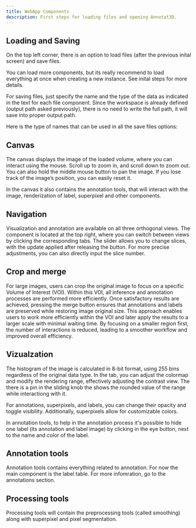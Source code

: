 ```yaml
---
title: WebApp Components
description: First steps for loading files and opening Annotat3D.
---
```




<Cards>
  <Card title="Loading and Saving" href="/docs/first-steps/2_webcomponents#loading-and-saving" />
  <Card title="Canvas" href="/docs/first-steps/2_webcomponents#canvas" />
  <Card title="Navigation" href="/docs/first-steps/2_webcomponents#navigation" />
  <Card title="Vizualization" href="/docs/first-steps/2_webcomponents#vizualzation" />
  <Card title="Annotation tools" href="/docs/first-steps/2_webcomponents#annotation-tools" />
  <Card title="Processing tools" href="/docs/first-steps/2_webcomponents#processing-tools" />
</Cards>

## Loading and Saving

<ImageZoom alt="kernel" src={TopCorner} className="!my-0 rounded-sm" />

On the top left corner, there is an option to load files (after the previous inital screen) and save files.

You can load more components, but its really recommend to load everything at once when creating a new instance.
See inital steps for more details.

For saving files, just specify the name and the type of the data as indicated in the text for each file component.
Since the workspace is already defined (output path asked previously), there is no need to write the full path, it will save into proper output path.

<ImageZoom alt="kernel" src={LoadComponents} className="!my-0 rounded-sm" />


Here is the type of names that can be used in all the save files options:

<Files>
  <File name="this_is_image_raw_file_200x200x100_16float.raw" />
  <File name="this_is_my_super_pixel_file.b" />
  <File name="this_is_my_label_image.tiff" />
  <File name="this_is_my_annotation.pkl" />
  <File name="this_is_my_classifier.model" />
</Files>

## Canvas

The canvas displays the image of the loaded volume, where you can interact using the mouse. Scroll up to zoom in, and scroll down to zoom out. 
You can also hold the middle mouse button to pan the image. If you lose track of the image’s position, you can easily reset it.

<ImageZoom alt="kernel" src={Canvas} className="!my-0 rounded-sm" />

In the canvas it also contains the annotation tools, that will interact with the image, renderization of label, superpixel and other components.

## Navigation

Visualization and annotation are available on all three orthogonal views. 
The component is located at the top right, where you can switch between views by clicking the corresponding tabs. 
The slider allows you to change slices, with the update applied after releasing the button. For more precise adjustments, 
you can also directly input the slice number.

<ImageZoom alt="kernel" src={SliceChange} className="!my-0 rounded-sm" />

## Crop and merge

For large images, users can crop the original image to focus on a specific Volume of Interest (VOI). Within this VOI, 
all inference and annotation processes are performed more efficiently. Once satisfactory results are achieved, 
pressing the merge button ensures that annotations and labels are preserved while restoring image original size. 
This approach enables users to work more efficiently within the VOI and later apply the results to 
a larger scale with minimal waiting time. By focusing on a smaller region first, the number of interactions is reduced, 
leading to a smoother workflow and improved overall efficiency.

<ImageZoom alt="kernel" src={CropMerge} className="!my-0 rounded-sm" />


## Vizualzation

The histogram of the image is calculated in 8-bit format, using 255 bins regardless of the original data type. 
In the tab, you can adjust the colormap and modify the rendering range, effectively adjusting the contrast view.
The there is a pin in the sliding knob the shows the rounded value of the range while interactiong with it.

<ImageZoom alt="kernel" src={ColorMap} className="!my-0 rounded-sm" />

For annotations, superpixels, and labels, you can change their opacity and toggle visibility. Additionally, superpixels allow for customizable colors.

<ImageZoom alt="kernel" src={ToolsForViz} className="!my-0 rounded-sm" />


In annotation tools, to help in the annotation process it's possible to hide one label (its annotation and label image) by clicking in the eye button, next to
the name and color of the label.
<ImageZoom alt="Home page" src={VizAnnotLabel} className="!my-0 rounded-sm" />

## Annotation tools

<ImageZoom alt="kernel" src={Annotation} className="!my-0 rounded-sm" />

Annotation tools contains everything related to annotation. For now the main component is the label table. For more infomration, go to the annotations section.

## Processing tools

<ImageZoom alt="kernel" src={Processing} className="!my-0 rounded-sm" />

Processing tools will contain the preprocessing tools (called smoothing) along with superpixel and pixel segmentation.

<ImageZoom alt="kernel" src={ProcessingOptions} className="!my-0 rounded-sm" />
